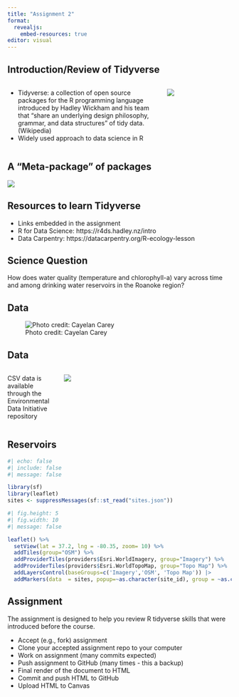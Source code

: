```yaml
---
title: "Assignment 2"
format: 
  revealjs:
    embed-resources: true
editor: visual
---
```


## Introduction/Review of Tidyverse

:::: {.columns}

::: {.column width="70%"}
- Tidyverse: a collection of open source packages for the R programming language introduced by Hadley Wickham and his team that "share an underlying design philosophy, grammar, and data structures" of tidy data. (Wikipedia)
- Widely used approach to data science in R 
:::

::: {.column width="30%"}
![](img/book-cover.png)
:::
::::

## A "Meta-package" of packages

![](img/packages.png)

## Resources to learn Tidyverse

- Links embedded in the assignment
- R for Data Science: https://r4ds.hadley.nz/intro
- Data Carpentry: https://datacarpentry.org/R-ecology-lesson

## Science Question

How does water quality (temperature and chlorophyll-a) vary across time and among drinking water reservoirs in the Roanoke region?

## Data

![Photo credit: Cayelan Carey](img/ctd.png)

## Data

:::: {.columns}

::: {.column width="22%"}
CSV data is available through the Environmental Data Initiative repository
:::
::: {.column width="78%"}
![](img/edi.png)
:::
::::

## Reservoirs

```r
#| echo: false
#| include: false
#| message: false

library(sf)
library(leaflet)
sites <- suppressMessages(sf::st_read("sites.json"))
```

```r
#| fig.height: 5
#| fig.width: 10
#| message: false

leaflet() %>%
  setView(lat = 37.2, lng = -80.35, zoom= 10) %>%
  addTiles(group="OSM") %>%
  addProviderTiles(providers$Esri.WorldImagery, group="Imagery") %>%
  addProviderTiles(providers$Esri.WorldTopoMap, group="Topo Map") %>%
  addLayersControl(baseGroups=c('Imagery','OSM', 'Topo Map')) |> 
  addMarkers(data  = sites, popup=~as.character(site_id), group = ~as.character(Partner), clusterOptions = markerClusterOptions())
```

## Assignment

The assignment is designed to help you review R tidyverse skills that were introduced before the course.

-   Accept (e.g., fork) assignment
-   Clone your accepted assignment repo to your computer
-   Work on assignment (many commits expected)
-   Push assignment to GitHub (many times - this a backup)
-   Final render of the document to HTML
-   Commit and push HTML to GitHub
-   Upload HTML to Canvas
